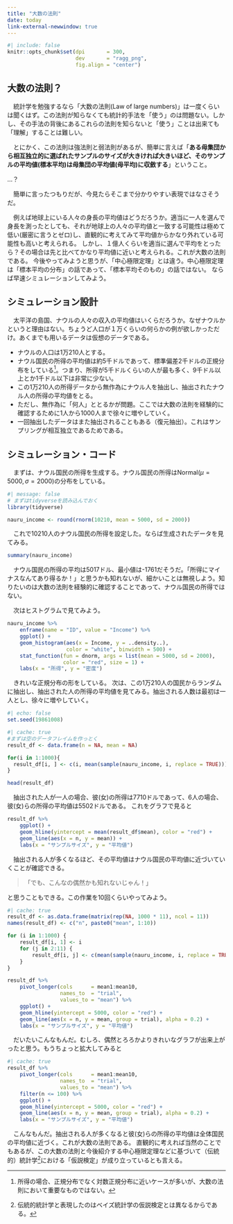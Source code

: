 ```yaml
---
title: "大数の法則"
date: today
link-external-newwindow: true
---
```


```r
#| include: false
knitr::opts_chunk$set(dpi       = 300,
                      dev       = "ragg_png",
                      fig.align = "center")
```

## 大数の法則？

　統計学を勉強するなら「大数の法則(Law of large numbers)」は一度くらいは聞くはず。この法則が知らなくても統計的手法を「使う」のは問題ない。しかし、その手法の背後にあるこれらの法則を知らないと「使う」ことは出来ても「理解」することは難しい。

　とにかく、この法則は強法則と弱法則があるが、簡単に言えば「**ある母集団から相互独立的に選ばれたサンプルのサイズが大きければ大きいほど、そのサンプルの平均値(標本平均)は母集団の平均値(母平均)に収斂する**」ということ。

...？

　簡単に言ったつもりだが、今見たらそこまで分かりやすい表現ではなさそうだ。

　例えば地球上にいる人々の身長の平均値はどうだろうか。適当に一人を選んで身長を測ったとしても、それが地球上の人々の平均値と一致する可能性は極めて低い(厳密に言うとゼロ)し、直観的に考えてみて平均値からかなり外れている可能性も高いと考えられる。 しかし、１億人くらいを適当に選んで平均をとったら？その場合は先と比べてかなり平均値に近いと考えられる。これが大数の法則である。 今後やってみようと思うが、「中心極限定理」とは違う。中心極限定理は「標本平均の分布」の話であって、「標本平均そのもの」の話ではない。 ならば早速シミュレーションしてみよう。

## シミュレーション設計

　太平洋の島国、ナウルの人々の収入の平均値はいくらだろうか。なぜナウルかというと理由はない。ちょうど人口が１万くらいの何らかの例が欲しかっただけ。あくまでも用いるデータは仮想のデータである。

* ナウルの人口は1万210人とする。
* ナウル国民の所得の平均値は約5千ドルであって、標準偏差2千ドルの正規分布をしている[^income]。つまり、所得が5千ドルくらいの人が最も多く、9千ドル以上とか1千ドル以下は非常に少ない。
* この1万210人の所得データから無作為にナウル人を抽出し、抽出されたナウル人の所得の平均値をとる。
* ただし、無作為に「何人」ととるかが問題。ここでは大数の法則を経験的に確認するために1人から1000人まで徐々に増やしていく。
* 一回抽出したデータはまた抽出されることもある（復元抽出）。これはサンプリングが相互独立であるためである。

[^income]: 所得の場合、正規分布でなく対数正規分布に近いケースが多いが、大数の法則において重要なものではない。

## シミュレーション・コード

　まずは、ナウル国民の所得を生成する。ナウル国民の所得は$\text{Normal}(\mu = 5000, \sigma = 2000)$の分布をしている。

```r
#| message: false
# まずはtidyverseを読み込んでおく
library(tidyverse)

nauru_income <- round(rnorm(10210, mean = 5000, sd = 2000))
```

　これで10210人のナウル国民の所得を設定した。ならば生成されたデータを見てみる。

```r
summary(nauru_income)
```

　ナウル国民の所得の平均は5017ドル、最小値は-1761だそうだ。「所得にマイナスなんてあり得るか！」と思うかも知れないが、細かいことは無視しよう。知りたいのは大数の法則を経験的に確認することであって、ナウル国民の所得ではない。

　次はヒストグラムで見てみよう。

```r
nauru_income %>%
    enframe(name = "ID", value = "Income") %>%
    ggplot() + 
    geom_histogram(aes(x = Income, y = ..density..),
                   color = "white", binwidth = 500) +
    stat_function(fun = dnorm, args = list(mean = 5000, sd = 2000),
                  color = "red", size = 1) +
    labs(x = "所得", y = "密度")
```

　きれいな正規分布の形をしている。 次は、この1万210人の国民からランダムに抽出し、抽出された人の所得の平均値を見てみる。抽出される人数は最初は一人とし、徐々に増やしていく。

```r
#| echo: false
set.seed(19861008)
```

```r
#| cache: true
#まずは空のデータフレイムを作っとく
result_df <- data.frame(n = NA, mean = NA) 

for(i in 1:1000){
  result_df[i, ] <- c(i, mean(sample(nauru_income, i, replace = TRUE)))
}
```

```r
head(result_df)
```

　抽出された人が一人の場合、彼(女)の所得は7710ドルであって、6人の場合、彼(女)らの所得の平均値は5502ドルである。 これをグラフで見ると

```r
result_df %>%
    ggplot() + 
    geom_hline(yintercept = mean(result_df$mean), color = "red") +
    geom_line(aes(x = n, y = mean)) +
    labs(x = "サンプルサイズ", y = "平均値")
```

　抽出される人が多くなるほど、その平均値はナウル国民の平均値に近づいていくことが確認できる。

>「でも、こんなの偶然かも知れないじゃん！」

と思うこともできる。この作業を10回くらいやってみよう。

```r
#| cache: true
result_df <- as.data.frame(matrix(rep(NA, 1000 * 11), ncol = 11))
names(result_df) <- c("n", paste0("mean", 1:10))

for (i in 1:1000) {
    result_df[i, 1] <- i
    for (j in 2:11) {
        result_df[i, j] <- c(mean(sample(nauru_income, i, replace = TRUE)))   
    }
}

result_df %>%
    pivot_longer(cols      = mean1:mean10,
                 names_to  = "trial",
                 values_to = "mean") %>%
    ggplot() +
    geom_hline(yintercept = 5000, color = "red") +
    geom_line(aes(x = n, y = mean, group = trial), alpha = 0.2) +
    labs(x = "サンプルサイズ", y = "平均値")
```

　だいたいこんなもんだ。むしろ、偶然とろろかよりきれいなグラフが出来上がったと思う。もうちょっと拡大してみると

```r
#| cache: true
result_df %>%
    pivot_longer(cols      = mean1:mean10,
                 names_to  = "trial",
                 values_to = "mean") %>%
    filter(n <= 100) %>%
    ggplot() +
    geom_hline(yintercept = 5000, color = "red") +
    geom_line(aes(x = n, y = mean, group = trial), alpha = 0.2) +
    labs(x = "サンプルサイズ", y = "平均値")
```

　こんなもんだ。抽出される人が多くなると彼(女)らの所得の平均値は全体国民の平均値に近づく。これが大数の法則である。 直観的に考えれば当然のことでもあるが、この大数の法則と今後紹介する中心極限定理などに基づいて（伝統的）統計学[^test]における「仮説検定」が成り立っているとも言える。

[^test]: 伝統的統計学と表現したのはベイズ統計学の仮説検定とは異なるからである。